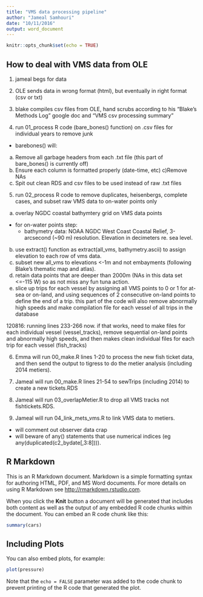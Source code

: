 ```yaml
---
title: "VMS data processing pipeline"
author: "Jameal Samhouri"
date: "10/11/2016"
output: word_document
---
```


```r
knitr::opts_chunk$set(echo = TRUE)
```

## How to deal with VMS data from OLE
1. jameal begs for data
2. OLE sends data in wrong format (html), but eventually in right format (csv or txt)
3. blake compiles csv files from OLE, hand scrubs according to his "Blake's Methods Log" google doc and "VMS csv processing summary"

4. run 01_process R code (bare_bones() function) on .csv files for individual years to remove junk
- barebones() will:
a) Remove all garbage headers from each .txt file (this part of bare_bones() is currently off)
b) Ensure each column is formatted properly (date-time, etc)
c)Remove NAs
d) Spit out clean RDS and csv files to be used instead of raw .txt files

5. run 02_process R code to remove duplicates, heisenbergs, complete cases, and subset raw VMS data to on-water points only

a) overlay NGDC coastal bathymtery grid on VMS data points
- for on-water points step:
  - bathymetry data: NOAA NGDC West Coast Coastal Relief, 3-arcsecond (~90 m) resolution. Elevation in decimeters re. sea level.
b) use extract() function as extract(all_vms, bathymetry.ascii) to assign elevation to each row of vms data.
c) subset new all_vms to elevations <-1m and not embayments (following Blake's thematic map and atlas). 
d) retain data points that are deeper than 2000m (NAs in this data set <=-115 W) so as not miss any fun tuna action. 
e) slice up trips for each vessel by assigning all VMS points to 0 or 1 for at-sea or on-land, and using sequences of 2 consecutive on-land points to define the end of a trip. this part of the code will also remove abnormally high speeds and make compilation file for each vessel of all trips in the database

120816: running lines 233-266 now. if that works, need to make files for each individual vessel (vessel_tracks), remove sequential on-land points and abnormally high speeds, and then makes clean individual files for each trip for each vessel (fish_tracks)

6. Emma will run 00_make.R lines 1-20 to process the new fish ticket data, and then send the output to tigress to do the metier analysis (including 2014 metiers).

7. Jameal will run 00_make.R lines 21-54 to sewTrips (including 2014) to create a new tickets.RDS 

8. Jameal will run 03_overlapMetier.R to drop all VMS tracks not fishtickets.RDS.

9. Jameal will run 04_link_mets_vms.R to link VMS data to metiers.
- will comment out observer data crap
- will beware of any() statements that use numerical indices (eg any(duplicated(c2_bydate[,3:8]))).



## R Markdown

This is an R Markdown document. Markdown is a simple formatting syntax for authoring HTML, PDF, and MS Word documents. For more details on using R Markdown see <http://rmarkdown.rstudio.com>.

When you click the **Knit** button a document will be generated that includes both content as well as the output of any embedded R code chunks within the document. You can embed an R code chunk like this:

```r
summary(cars)
```

## Including Plots

You can also embed plots, for example:

```r
plot(pressure)
```

Note that the `echo = FALSE` parameter was added to the code chunk to prevent printing of the R code that generated the plot.

